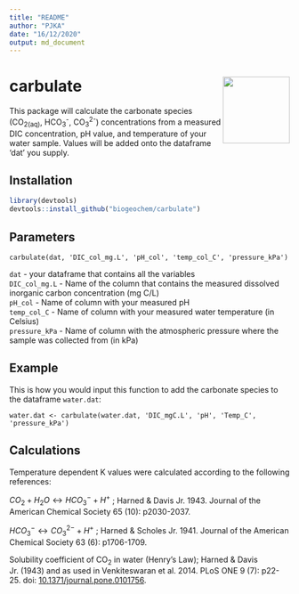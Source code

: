 ```yaml
---
title: "README"
author: "PJKA"
date: "16/12/2020"
output: md_document
---
```


# carbulate <img src="man/figures/carbulate_logo.png" width="120" align="right" />

This package will calculate the carbonate species (CO~2(aq)~, HCO~3~^-^, CO~3~^2-^) concentrations from a measured DIC concentration, pH value, and temperature of your water sample. Values will be added onto the dataframe 'dat' you supply.

## Installation

``` r
library(devtools)
devtools::install_github("biogeochem/carbulate")
```

## Parameters

`carbulate(dat, 'DIC_col_mg.L', 'pH_col', 'temp_col_C', 'pressure_kPa')`

`dat` - your dataframe that contains all the variables  
`DIC_col_mg.L` - Name of the column that contains the measured dissolved inorganic carbon concentration (mg C/L)  
`pH_col` - Name of column with your measured pH  
`temp_col_C` - Name of column with your measured water temperature (in Celsius)  
`pressure_kPa` - Name of column with the atmospheric pressure where the sample was collected from (in kPa)

## Example

This is how you would input this function to add the carbonate species to the dataframe `water.dat`:  

`water.dat <- carbulate(water.dat, 'DIC_mgC.L', 'pH', 'Temp_C', 'pressure_kPa')`

## Calculations

Temperature dependent K values were calculated according to the following references:  

$CO_2 + H_2O 	\leftrightarrow HCO_3^- + H^+$ ; Harned & Davis Jr. 1943. Journal of the American Chemical Society 65 (10): p2030-2037.  

$HCO_3^- \leftrightarrow CO_3^{2-} + H^+$ ; Harned & Scholes Jr. 1941. Journal of the American Chemical Society 63 (6): p1706-1709.  

Solubility coefficient of CO~2~ in water (Henry's Law); Harned & Davis Jr. (1943) and as used in Venkiteswaran et al. 2014. PLoS ONE 9 (7): p22-25. doi: [10.1371/journal.pone.0101756](https://doi.org/10.1371/journal.pone.0101756).
